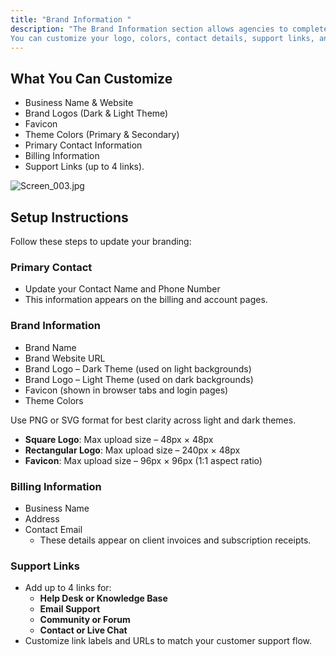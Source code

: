 ```yaml
---
title: "Brand Information "
description: "The Brand Information section allows agencies to completely personalize the platform, ensuring your clients interact with a solution that looks and feels like your own product.
You can customize your logo, colors, contact details, support links, and billing information — all under your agency’s identity."
---
```


## **What You Can Customize**

- Business Name & Website
- Brand Logos (Dark & Light Theme)
- Favicon
- Theme Colors (Primary & Secondary)
- Primary Contact Information
- Billing Information
- Support Links (up to 4 links).

![Screen_003.jpg](/images/Screen_003.jpg)

## **Setup Instructions**

Follow these steps to update your branding:

### **Primary Contact**

- Update your Contact Name and Phone Number
- This information appears on the billing and account pages.

### **Brand Information**

- Brand Name
- Brand Website URL
- Brand Logo – Dark Theme (used on light backgrounds)
- Brand Logo – Light Theme (used on dark backgrounds)
- Favicon (shown in browser tabs and login pages)
- Theme Colors

<Note>
  Use PNG or SVG format for best clarity across light and dark themes.

  - **Square Logo**: Max upload size – 48px × 48px
  - **Rectangular Logo**: Max upload size – 240px × 48px
  - **Favicon**: Max upload size – 96px × 96px (1:1 aspect ratio)
</Note>

### **Billing Information**

- Business Name
- Address
- Contact Email
  - These details appear on client invoices and subscription receipts.

### **Support Links**

- Add up to 4 links for:
  - **Help Desk or Knowledge Base**
  - **Email Support**
  - **Community or Forum**
  - **Contact or Live Chat**
- Customize link labels and URLs to match your customer support flow.
